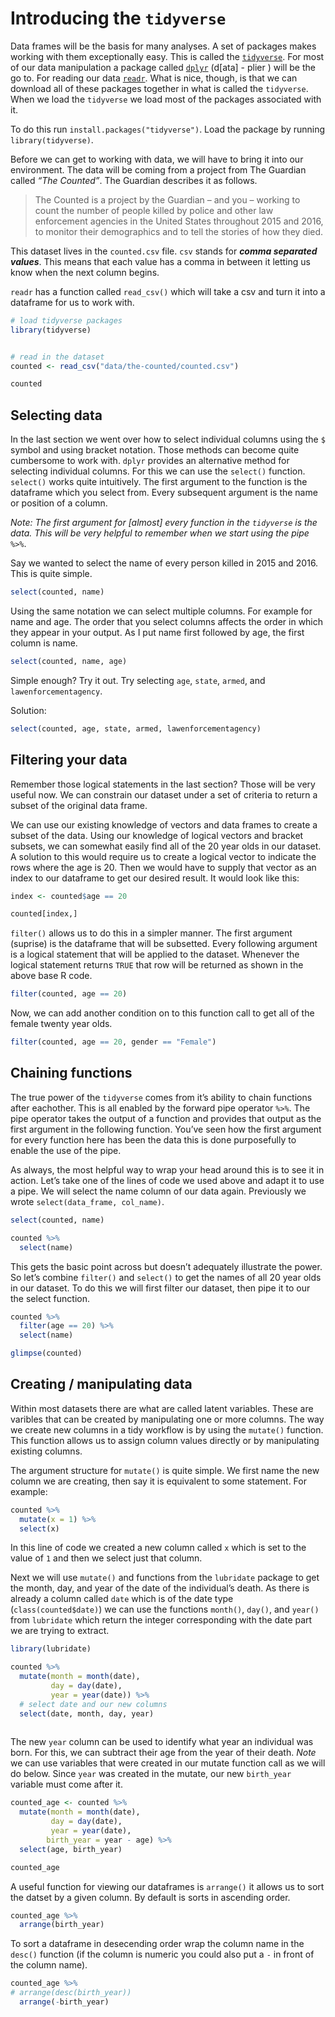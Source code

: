# Introducing the `tidyverse`

Data frames will be the basis for many analyses. A set of packages makes working with them exceptionally easy. This is called the [`tidyverse`](https://www.tidyverse.org/). For most of our data manipulation a package called [`dplyr`](https://dplyr.tidyverse.org/) (d[ata] - plier ) will be the go to. For reading our data [`readr`](https://readr.tidyverse.org). What is nice, though, is that we can download all of these packages together in what is called the `tidyverse`. When we load the `tidyverse` we load most of the packages associated with it. 

To do this run `install.packages("tidyverse")`. Load the package by running `library(tidyverse)`. 

Before we can get to working with data, we will have to bring it into our environment. The data will be coming from a project from The Guardian called _"The Counted"_. The Guardian describes it as follows.

> The Counted is a project by the Guardian – and you – working to count the number of people killed by police and other law enforcement agencies in the United States throughout 2015 and 2016, to monitor their demographics and to tell the stories of how they died.


This dataset lives in the `counted.csv` file. `csv` stands for _**comma separated values**_. This means that each value has a comma in between it letting us know when the next column begins. 

`readr` has a function called `read_csv()` which will take a csv and turn it into a dataframe for us to work with. 

```r
# load tidyverse packages
library(tidyverse)


# read in the dataset
counted <- read_csv("data/the-counted/counted.csv")

counted
```

## Selecting data


In the last section we went over how to select individual columns using the `$` symbol and using bracket notation. Those methods can become quite cumbersome to work with. `dplyr` provides an alternative method for selecting individual columns. For this we can use the `select()` function. `select()` works quite intuitively. The first argument to the function is the dataframe which you select from. Every subsequent argument is the name or position of a column. 

_Note: The first argument for [almost] every function in the `tidyverse` is the data. This will be very helpful to remember when we start using the pipe `%>%`_.


Say we wanted to select the name of every person killed in 2015 and 2016. This is quite simple.

```r
select(counted, name)
```


Using the same notation we can select multiple columns. For example for name and age. The order that you select columns affects the order in which they appear in your output. As I put name first followed by age, the first column is name.

```r
select(counted, name, age)
```


Simple enough? Try it out. Try selecting `age`, `state`, `armed`, and `lawenforcementagency`. 

Solution: 

```r
select(counted, age, state, armed, lawenforcementagency)
```

## Filtering your data

Remember those logical statements in the last section? Those will be very useful now. We can constrain our dataset under a set of criteria to return a subset of the original data frame. 

We can use our existing knowledge of vectors and data frames to create a subset of the data. Using our knowledge of logical vectors and bracket subsets, we can somewhat easily find all of the 20 year olds in our dataset. A solution to this would require us to create a logical vector to indicate the rows where the age is 20. Then we would have to supply that vector as an index to our dataframe to get our desired result. It would look like this:

```r
index <- counted$age == 20

counted[index,]
```

`filter()` allows us to do this in a simpler manner. The first argument (suprise) is the dataframe that will be subsetted. Every following argument is a logical statement that will be applied to the dataset. Whenever the logical statement returns `TRUE` that row will be returned as shown in the above base R code. 


```r
filter(counted, age == 20)
```

Now, we can add another condition on to this function call to get all of the female twenty year olds. 

```r
filter(counted, age == 20, gender == "Female")
```


## Chaining functions

The true power of the `tidyverse` comes from it's ability to chain functions after eachother. This is all enabled by the forward pipe operator `%>%`. The pipe operator takes the output of a function and provides that output as the first argument in the following function. You've seen how the first argument for every function here has been the data this is done purposefully to enable the use of the pipe. 

As always, the most helpful way to wrap your head around this is to see it in action. Let's take one of the lines of code we used above and adapt it to use a pipe. We will select the name column of our data again. Previously we wrote `select(data_frame, col_name)`.

```r
select(counted, name)

counted %>% 
  select(name)
```

This gets the basic point across but doesn't adequately illustrate the power. So let's combine `filter()` and `select()` to get the names of all 20 year olds in our dataset. To do this we will first filter our dataset, then pipe it to our the select function. 

```r
counted %>% 
  filter(age == 20) %>% 
  select(name)
```


```r
glimpse(counted)
```

## Creating / manipulating data

Within most datasets there are what are called latent variables. These are varibles that can be created by manipulating one or more columns. The way we create new columns in a tidy workflow is by using the `mutate()` function. This function allows us to assign column values directly or by manipulating existing columns.

The argument structure for `mutate()` is quite simple. We first name the new column we are creating, then say it is equivalent to some statement. For example:

```r
counted %>% 
  mutate(x = 1) %>% 
  select(x)
```
In this line of code we created a new column called `x` which is set to the value of `1` and then we select just that column. 

Next we will use `mutate()` and functions from the `lubridate` package to get the month, day, and year of the date of the individual's death. As there is already a column called `date` which is of the date type (`class(counted$date)`) we can use the functions `month()`, `day()`, and `year()` from `lubridate` which return the integer corresponding with the date part we are trying to extract.

```r
library(lubridate)

counted %>%
  mutate(month = month(date),
         day = day(date),
         year = year(date)) %>% 
  # select date and our new columns 
  select(date, month, day, year)
  
```
The new `year` column can be used to identify what year an individual was born. For this, we can subtract their age from the year of their death. *Note* we can use variables that were created in our mutate function call as we will do below. Since `year` was created in the mutate, our new `birth_year` variable must come after it. 

```r
counted_age <- counted %>%
  mutate(month = month(date),
         day = day(date),
         year = year(date),
        birth_year = year - age) %>% 
  select(age, birth_year)

counted_age
```

A useful function for viewing our dataframes is `arrange()` it allows us to sort the datset by a given column. By default is sorts in ascending order. 

```r
counted_age %>% 
  arrange(birth_year)
```

To sort a dataframe in desecending order wrap the column name in the `desc()` function (if the column is numeric you could also put a `-` in front of the column name).

```r
counted_age %>% 
# arrange(desc(birth_year))
  arrange(-birth_year)
```

